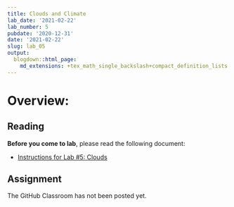 ```yaml
---
title: Clouds and Climate
lab_date: '2021-02-22'
lab_number: 5
pubdate: '2020-12-31'
date: '2021-02-22'
slug: lab_05
output:
  blogdown::html_page:
    md_extensions: +tex_math_single_backslash+compact_definition_lists
---
```


# Overview:

## Reading

**Before you come to lab**, please read the following document:

* [Instructions for Lab #5: Clouds](/lab_docs/lab_05_instructions){target="_blank"}

## Assignment

The GitHub Classroom has not been posted yet.

